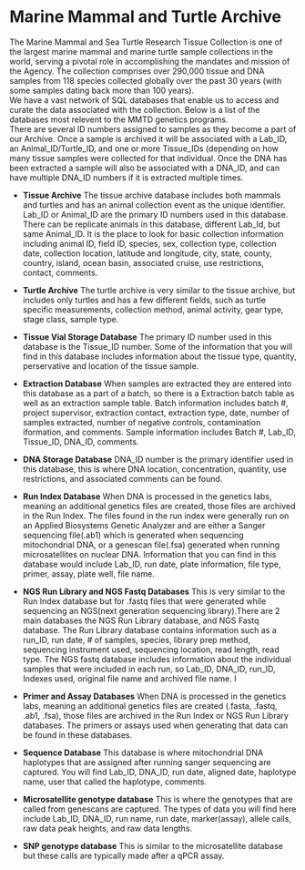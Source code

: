 # Marine Mammal and Turtle Archive {#database}

The Marine Mammal and Sea Turtle Research Tissue Collection is one of the largest marine mammal and marine turtle sample collections in the world, serving a pivotal role in accomplishing the mandates and mission of the Agency. The collection comprises over 290,000 tissue and DNA samples from 118 species collected globally over the past 30 years (with some samples dating back more than 100 years).\
We have a vast network of SQL databases that enable us to access and curate the data associated with the collection. Below is a list of the databases most relevent to the MMTD genetics programs.\
There are several ID numbers assigned to samples as they become a part of our Archive. Once a sample is archived it will be associated with a  Lab_ID, an Animal_ID/Turtle_ID, and one or more Tissue_IDs (depending on how many tissue samples were collected for that individual. Once the DNA has been extracted a sample will also be associated with a DNA_ID, and can have multiple DNA_ID numbers if it is extracted multiple times.

-   **Tissue Archive**
The tissue archive database includes both mammals and turtles and has an animal collection event as the unique identifier. Lab_ID or Animal_ID are the primary ID numbers used in this database. There can be replicate animals in this database, different Lab_Id, but same Animal_ID. It is the place to look for basic collection information including animal ID, field ID, species, sex, collection type, collection date, collection location, latitude and longitude, city, state, county, country, island, ocean basin, associated cruise, use restrictions, contact, comments.
-   **Turtle Archive**
The turtle archive is very similar to the tissue archive, but includes only turtles and has a few different fields, such as turtle specific measurements,  collection method, animal activity, gear type, stage class, sample type.
-   **Tissue Vial Storage Database**
The primary ID number used in this database is the Tissue_ID number. Some of the information that you will find in this database includes information about the tissue type, quantity, perservative and location of the tissue sample.
-   **Extraction Database**
When samples are extracted they are entered into this database as a part of a batch, so there is a Extraction batch table as well as an extraction sample table. Batch information includes batch #, project supervisor, extraction contact, extraction type, date, number of samples extracted, number of negative controls, contamination iformation, and  comments. Sample information includes Batch #, Lab_ID, Tissue_ID, DNA_ID, comments.
-   **DNA Storage Database**
DNA_ID number is the primary identifier used in this database, this is where DNA location, concentration, quantity, use restrictions, and associated comments can be found.
-   **Run Index Database**
When DNA is processed in the genetics labs, meaning an additional genetics files are created, those files are archived in the Run Index. The files found in the run index were generally run on an Applied Biosystems Genetic Analyzer and are either a Sanger sequencing file(.ab1) which is generated when sequencing mitochondrial DNA, or a genescan file(.fsa) generated when running microsatellites on nuclear DNA. Information that you can find in this database would include Lab_ID, run date, plate information, file type, primer, assay, plate well, file name.
-   **NGS Run Library and NGS Fastq Databases**
This is very similar to the Run Index database but for .fastq files that were generated while sequencing an NGS(next generation sequencing library).There are 2 main databases the NGS Run Library database, and NGS Fastq database. The Run Library database contains information such as a run_ID, run date, # of samples, species, library prep method, sequencing instrument used, sequencing location, read length, read type. The NGS fastq database includes information about the individual samples that were included in each run, so Lab_ID, DNA_ID, run_ID, Indexes used, original file name and archived file name.  I
-   **Primer and Assay Databases**
When DNA is processed in the genetics labs, meaning an additional genetics files are created (.fasta, .fastq, .ab1, .fsa), those files are archived in the Run Index or NGS Run Library databases. The primers or assays used when generating that data can be found in these databases. 

-   **Sequence Database**
This database is where mitochondrial DNA haplotypes that are assigned after running sanger sequencing are captured. You will find Lab_ID, DNA_ID, run date, aligned date, haplotype name, user that called the haplotype, comments.
-   **Microsatellite genotype database**
This is where the genotypes that are called from genescans are captured. The types of data you will find here include Lab_ID, DNA_ID, run name, run date, marker(assay), allele calls, raw data peak heights, and raw data lengths.
-   **SNP genotype database**
This is similar to the microsatellite database but these calls are typically made after a qPCR assay.

